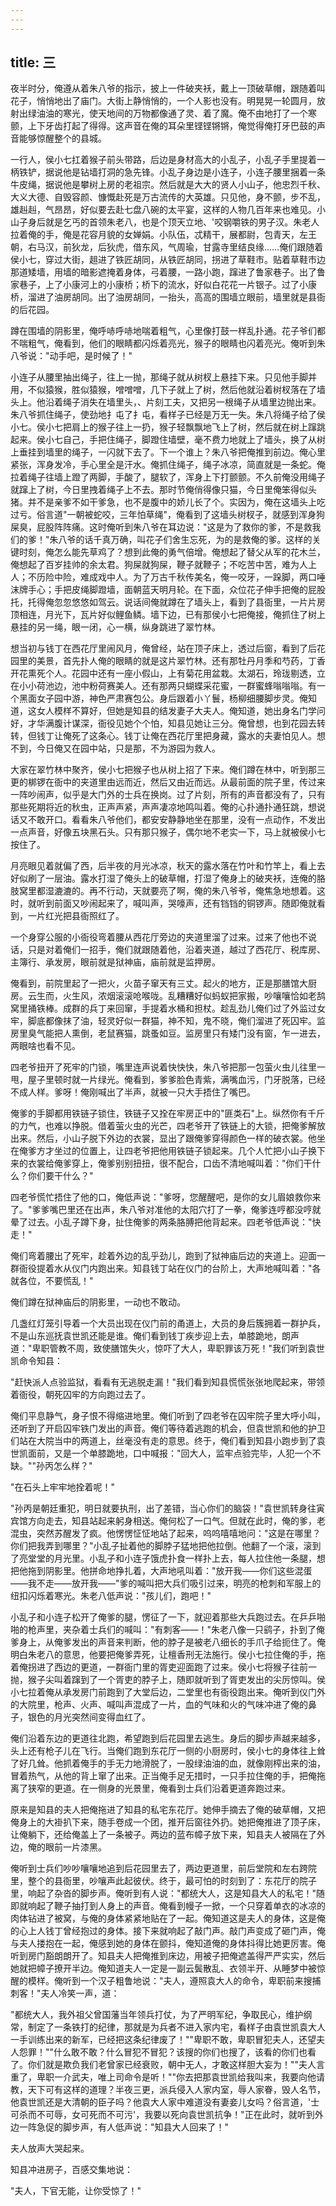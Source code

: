 ```yaml
---
---
---
```

title: 三
---




夜半时分，俺遵从着朱八爷的指示，披上一件破夹袄，戴上一顶破草帽，跟随着叫花子，悄悄地出了庙门。大街上静悄悄的，一个人影也没有。明晃晃一轮圆月，放射出绿油油的寒光，使天地间的万物都像通了灵、着了魔。俺不由地打了一个寒颤，上下牙齿打起了得得。这声音在俺的耳朵里铿铿锵锵，俺觉得俺打牙巴鼓的声音能够惊醒整个的县城。

一行人，侯小七扛着猴子前头带路，后边是身材高大的小乱子，小乱子手里提着一柄铁铲，据说他是钻墙打洞的急先锋。小乱子身边是小连子，小连子腰里捆着一条牛皮绳，据说他是攀树上房的老祖宗。然后就是大大的贤人小山子，他忠烈千秋、大义大德、自毁容颜、慷慨赴死是万古流传的大英雄。只见他，身不颤，步不乱，雄赳赳，气昂昂，好似要去赴七盘八碗的太平宴，这样的人物几百年来也难见。小山子身后就是乞丐的首领朱老八，也是个顶天立地、'咬钢嚼铁的男子汉。朱老人拉着俺的手，俺是花容月貌的女婵娟。小队伍，忒精干，展都尉，包青天，左王朝，右马汉，前狄龙，后狄虎，借东风，气周瑜，甘露寺里结良缘……俺们跟随着侯小七，穿过大街，趄进了铁匠胡同，从铁匠胡同，拐进了草鞋市。贴着草鞋市边那道矮墙，用墙的暗影遮掩着身体，弓着腰，一路小跑，蹿进了鲁家巷子。出了鲁家巷子，上了小康河上的小康桥；桥下的流水，好似白花花一片银子。过了小康桥，溜进了油房胡同。出了油房胡同，一抬头，高高的围墙立眼前，墙里就是县衙的后花园。

蹲在围墙的阴影里，俺呼哧呼哧地喘着粗气，心里像打鼓一样乱扑通。花子爷们都不喘粗气，俺看到，他们的眼睛都闪烁着亮光，猴子的眼睛也闪着亮光。俺听到朱八爷说："动手吧，是时候了！"

小连子从腰里抽出绳子，往上一抛，那绳子就从树杈上悬挂下来。只见他手脚并用，不似猿猴，胜似猿猴，噌噌噌，几下子就上了树，然后他就沿着树杈落在了墙头上。他沿着绳子消失在墙里头，、片刻工夫，又把另一根绳子从墙里边抛出来。朱八爷抓住绳子，使劲地扌屯了扌屯，看样子已经是万无一失。朱八将绳子给了侯小七。侯小七把肩上的猴子往上一扔，猴子轻飘飘地飞上了树，然后就在树上蹿跳起来。侯小七自己，手把住绳子，脚蹬住墙壁，毫不费力地就上了墙头，换了从树上垂挂到墙里的绳子，一闪就下去了。下一个谁上？朱八爷把俺推到前边。俺心里紧张，浑身发冷，手心里全是汗水。俺抓住绳子，绳子冰凉，简直就是一条蛇。俺拉着绳子往墙上蹬了两脚，手酸了，腿软了，浑身上下打颤颤。不久前俺没用绳子就蹿上了树，今日里拽着绳子上不去。那时节俺俏得像只猫，今日里俺笨得似头猪。并不是亲爹不如干爹急，也不是腹中的娇儿长了个。实因为，俺在这墙头上吃过亏。俗言道"一朝被蛇咬，三年怕草绳"，俺看到了这墙头树杈子，就感到浑身狗屎臭，屁股阵阵痛。这时俺听到朱八爷在耳边说："这是为了救你的爹，不是救我们的爹！"朱八爷的话千真万确，叫花子们舍生忘死，为的是救俺的爹。这样的关键时刻，俺怎么能先草鸡了？想到此俺的勇气倍增。俺想起了替父从军的花木兰，俺想起了百岁挂帅的余太君。狗屎就狗屎，鞭子就鞭子；不吃苦中苦，难为人上人；不历险中险，难成戏中人。为了万古千秋传美名，俺一咬牙，一跺脚，两口唾沫牌手心；手把皮绳脚蹬墙，面朝蓝天明月轮。在下面，众位花子伸手把俺的屁股托，托得俺忽忽悠悠如驾云。说话间俺就蹲在了墙头上，看到了县衙里，一片片房顶相连，月光下，瓦片好似鲤鱼鳞。墙下边，已有那侯小七把俺接，俺抓住了树上悬挂的另一绳，眼一闭，心一横，纵身跳进了翠竹林。

想当初与钱丁在西花厅里闹风月，俺曾经，站在顶子床上，透过后窗，看到了后花园里的美景，首先扑人俺的眼睛的就是这片翠竹林。还有那牡丹月季和芍药，丁香开花熏死个人。花园中还有一座小假山，上有菊花用盆栽。太湖石，玲珑剔透，立在小小荷池边，池中粉荷赛美人。还有那两只蝴蝶采花蜜，一群蜜蜂嗡嗡嗡。有一个黑面女子园中游，神色严肃赛包公。身后跟着小丫鬟，杨柳细腰脚步灵。俺知道，这女人模样不算好，但她是知县的结发妻子大夫人。俺知道，她出身名门学问好，才华满腹计谋深，衙役见她个个怕，知县见她让三分。俺曾想，也到花园去转转，但钱丁让俺死了这条心。钱丁让俺在西花厅里把身藏，露水的夫妻怕见人。想不到，今日俺又在园中站，只是那，不为游园为救人。

大家在翠竹林中聚齐，侯小七把猴子也从树上招了下来。俺们蹲在林中，听到那三更的梆锣在衙中的夹道里由远而近，然后又由近而远。从最前面的院子里，传过来一阵吵闹声，似乎是大门外的士兵在换岗。过了片刻，所有的声音都没有了，只有那些死期将近的秋虫，正声声紧，声声凄凉地鸣叫着。俺的心扑通扑通狂跳，想说话又不敢开口。看看朱八爷他们，都安安静静地坐在那里，没有一点动作，不发出一点声音，好像五块黑石头。只有那只猴子，偶尔地不老实一下，马上就被侯小七按住了。

月亮眼见着就偏了西，后半夜的月光冰凉，秋天的露水落在竹叶和竹竿上，看上去好似刷了一层油。露水打湿了俺头上的破草帽，打湿了俺身上的破夹袄，连俺的胳肢窝里都湿漉漉的。再不行动，天就要亮了啊，俺的朱八爷爷，俺焦急地想着。这时，就听到前面又吵闹起来了，喊叫声，哭嚎声，还有铛铛的铜锣声。随即俺就看到，一片红光把县衙照红了。

一个身穿公服的小衙役弯着腰从西花厅旁边的夹道里溜了过来。过来了他也不说话，只是对着俺们一招手，俺们就跟随着他，沿着夹道，越过了西花厅、税库房、主簿行、承发房，眼前就是狱神庙，庙前就是监押房。

俺看到，前院里起了一把火，火苗子窜天有三丈。起火的地方，正是那膳馆大厨房。云生而，火生风，浓烟滚滚呛喉咙。乱糟糟好似蚂蚁把家搬，吵嚷嚷恰如老鸹窝里捅铁棒。成群的兵丁来回窜，手提着水桶和担杖。趁乱劲儿俺们过了外监过女牢，脚底都像抹了油，轻灵好似一群猫，神不知，鬼不晓，俺们溜进了死囚牢。监房里臭气能把人熏倒，老鼠赛猫，跳蚤如豆。监房里只有矮门没有窗，乍一进去，两眼啥也看不见。

四老爷扭开了死牢的门锁，嘴里连声说着快快快，朱八爷把那一包萤火虫儿往里一甩，屋子里顿时就一片绿光。俺看到，爹爹脸色青紫，满嘴血污，门牙脱落，已经不成人样。爹呀！俺刚喊出了半声，就被一只大手捂住了嘴巴。

俺爹的手脚都用铁链子锁住，铁链子又拴在牢房正中的"匪类石"上。纵然你有千斤的力气，也难以挣脱。借着萤火虫的光芒，四老爷开了铁链上的大锁，把俺爹解放出来。然后，小山子脱下外边的衣裳，显出了跟俺爹穿得颜色一样的破衣裳。他坐在俺爹方才坐过的位置上，让四老爷把他用铁链子锁起来。几个人忙把小山子换下来的衣裳给俺爹穿上，俺爹别别扭扭，很不配合，口齿不清地喊叫着："你们干什么？你们要干什么？"

四老爷慌忙捂住了他的口，俺低声说："爹呀，您醒醒吧，是你的女儿眉娘救你来了。"爹爹嘴巴里还在出声，朱八爷对准他的太阳穴打了一拳，俺爹连哼都没哼就晕了过去。小乱子蹲下身，扯住俺爹的两条胳膊把他背起来。四老爷低声说："快走！"

俺们弯着腰出了死牢，趁着外边的乱乎劲儿，跑到了狱神庙后边的夹道上。迎面一群衙役提着水从仪门内跑出来。知县钱丁站在仪门的台阶上，大声地喊叫着："各就各位，不要慌乱！"

俺们蹲在狱神庙后的阴影里，一动也不敢动。

几盏红灯笼引导着一个大员出现在仪门前的甬道上，大员的身后簇拥着一群护兵，不是山东巡抚袁世凯还能是谁。俺们看到钱丁疾步迎上去，单膝跪地，朗声道："卑职管教不周，致使膳馆失火，惊吓了大人，卑职罪该万死！"我们听到袁世凯命令知县：

"赶快派人点验监狱，看看有无逃脱走漏！"我们看到知县慌慌张张地爬起来，带领着衙役，朝死囚牢的方向跑过去了。

俺们平息静气，身子恨不得缩进地里。俺们听到了四老爷在囚牢院子里大呼小叫，还听到了开启囚牢铁门发出的声音。俺们等待着逃跑的机会，但袁世凯和他的护卫们站在大院当中的两道上，丝毫没有走的意思。终于，俺们看到知县小跑步到了袁世凯面前，又是一个单膝跪地，口中喊报："回大人，监牢点验完毕，人犯一个不缺。""孙丙怎么样？"

"在石头上牢牢地拴着呢！"

"孙丙是朝廷重犯，明日就要执刑，出了差错，当心你们的脑袋！"袁世凯转身往寅宾馆方向走去，知县站起来躬身相送。俺何松了一口气。但就在此时，俺的爹，老混虫，突然苏醒发了疯。他愣愣怔怔地站了起来，呜呜嘻嘻地问："这是在哪里？你们把我弄到哪里？"小乱子扯着他的脚脖子猛地把他拉倒。他翻了一个滚，滚到了亮堂堂的月光里。小乱子和小连子饿虎扑食一样扑上去，每人拉住他一条腿，想把他拖到阴影里。他拼命地挣扎着，大声地吼叫着："放开我——你们这些混蛋——我不走——放开我——"爹的喊叫把大兵们吸引过来，明亮的枪刺和军服上的纽扣闪烁着寒光。朱老八低声说："孩儿们，跑吧！"

小乱子和小连子松开了俺爹的腿，愣征了一下，就迎着那些大兵跑过去。在乒乒啪啪的枪声里，夹杂着士兵们的喊叫："有刺客——！"朱老八像一只鹞子，扑到了俺爹身上，从俺爹发出的声音来判断，他的脖子是被老八细长的手爪子给扼住了。俺明白朱老八的意思，他要把俺爹弄死，让檀香刑无法施行。侯小七拉住俺的手，拖着俺拐进了西边的更道，一群衙门里的胥吏迎面跑了过来。侯小七将猴子往前一抛，猴子尖叫着蹿到了一个胥吏的脖子上，随即就听到了胥吏发出的尖厉惊叫。侯小七拉着俺从承发房门前跑到了大堂后边，二堂里也有衙役跑出来。俺听到仪门外的大院里，枪声、火声、喊叫声混成了一片，血的气味和火的气味冲进了俺的鼻子，银色的月光突然间变得血红了。

俺们沿着东边的更道往北跑，希望跑到后花园里去逃生。身后的脚步声越来越多，头上还有枪子儿在飞行。当俺们跑到东花厅一侧的小厨房时，侯小七的身体往上耸了好几耸。他抓着俺手的手无力地滑脱了，一股绿油油的血，就像刚榨出来的油，冒着热气，从他的背上窜了出来。正当俺手足无措时，一只手拉住俺的手，把俺拖离了狭窄的更道。在一侧身的光景里，俺看到士兵们沿着更道奔跑过来。

原来是知县的夫人把俺拖进了知县的私宅东花厅。她伸手摘去了俺的破草帽，又把俺身上的大褂扒下来，随手卷成一个团，推开后窗往外扔。她把俺推进了顶子床，让俺躺下，还给俺盖上了一条被子。两边的蓝布幛子放下来，知县夫人被隔在了外边，俺的眼前一片漆黑。

俺听到士兵们吵吵嚷嚷地追到后花园里去了，两边更道里，前后堂院和左右跨院里，整个的县衙里，吵嚷声此起彼伏。终于，最可怕的时刻到了：东花厅的院子里，响起了杂沓的脚步声。俺听到有人说："都统大人，这是知县大人的私宅！"随即就响起了鞭子抽打到人身上的声音。俺看到幔子一掀，一个只穿着单衣的冰凉的肉体钻进了被窝，与俺的身体紧紧地贴在了一起。俺知道这是夫人的身体，这是俺的心上人钱丁曾经抱过的身体。接下来就响起了敲门声。敲门声变成了砸门声，俺与夫人搂抱在一起，俺感到她的身体在颤抖，俺知道俺的身体抖得比她更厉害。俺听到房门豁朗朗开了。知县夫人把俺推到床边，用被子把俺遮盖得严严实实，然后她就把幛子撩开半边。俺知道夫人一定是一副云鬓散乱、衣领半开、从睡梦中被惊醒的模样。俺听到一个汉子粗鲁地说："夫人，遵照袁大人的命令，卑职前来搜捕刺客！"夫人冷笑一声，道：

"都统大人，我外祖父曾国藩当年领兵打仗，为了严明军纪，争取民心，维护纲常，制定了一条铁打的纪律，那就是为兵者不进入家内宅，看样子由袁世凯袁大人一手训练出来的新军，已经把这条纪律废了！""卑职不敢，卑职冒犯夫人，还望夫人怨罪！""什么敢不敢？什么冒犯不冒犯？该搜的你们也搜了，该看的你们也看了。你们就是欺负我们老曾家已经衰败，朝中无人，才敢这样胆大妄为！""夫人言重了，卑职一介武夫，唯上司命令是听！""你去把那袁世凯给我叫来，我要向他请教，天下可有这样的道理？半夜三更，派兵侵入人家内室，辱人家眷，毁人名节，他袁世凯还是大清朝的臣子吗？他袁大人家中难道没有妻妾儿女吗？俗言道，'士可杀而不可辱，女可死而不可污'，我要以死向袁世凯抗争！"正在此时，就听到外边一阵急促的脚步声，有人低声说："知县大人回来了！"

夫人放声大哭起来。

知县冲进房子，百感交集地说：

"夫人，下官无能，让你受惊了！"